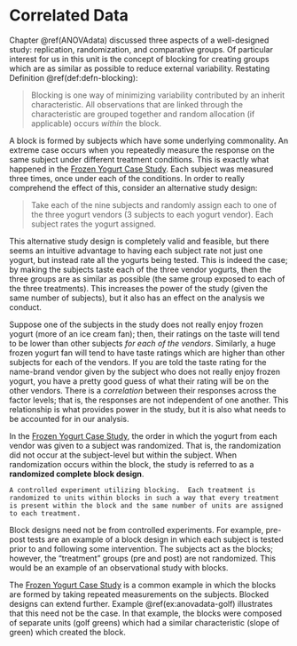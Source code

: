 # Correlated Data {#Blockdata}

Chapter \@ref(ANOVAdata) discussed three aspects of a well-designed study: replication, randomization, and comparative groups.  Of particular interest for us in this unit is the concept of blocking for creating groups which are as similar as possible to reduce external variability.  Restating Definition \@ref(def:defn-blocking):

  > Blocking is one way of minimizing variability contributed by an inherit characteristic.  All observations that are linked through the characteristic are grouped together and random allocation (if applicable) occurs _within_ the block.
  
A block is formed by subjects which have some underlying commonality.  An extreme case occurs when you repeatedly measure the response on the same subject under different treatment conditions.  This is exactly what happened in the [Frozen Yogurt Case Study](#CaseYogurt).  Each subject was measured three times, once under each of the conditions.  In order to really comprehend the effect of this, consider an alternative study design:

  > Take each of the nine subjects and randomly assign each to one of the three yogurt vendors (3 subjects to each yogurt vendor).  Each subject rates the yogurt assigned.
  
This alternative study design is completely valid and feasible, but there seems an intuitive advantage to having each subject rate not just one yogurt, but instead rate all the yogurts being tested.  This is indeed the case; by making the subjects taste each of the three vendor yogurts, then the three groups are as similar as possible (the same group exposed to each of the three treatments).  This increases the power of the study (given the same number of subjects), but it also has an effect on the analysis we conduct.

Suppose one of the subjects in the study does not really enjoy frozen yogurt (more of an ice cream fan); then, their ratings on the taste will tend to be lower than other subjects _for each of the vendors_.  Similarly, a huge frozen yogurt fan will tend to have taste ratings which are higher than other subjects for each of the vendors.   If you are told the taste rating for the name-brand vendor given by the subject who does not really enjoy frozen yogurt, you have a pretty good guess of what their rating will be on the other vendors.  There is a _correlation_ between their responses across the factor levels; that is, the responses are not independent of one another.  This relationship is what provides power in the study, but it is also what needs to be accounted for in our analysis.

In the [Frozen Yogurt Case Study](#CaseYogurt), the order in which the yogurt from each vendor was given to a subject was randomized.  That is, the randomization did not occur at the subject-level but within the subject.  When randomization occurs within the block, the study is referred to as a __randomized complete block design__.

```definition
A controlled experiment utilizing blocking.  Each treatment is randomized to units within blocks in such a way that every treatment is present within the block and the same number of units are assigned to each treatment.
```

Block designs need not be from controlled experiments.  For example, pre-post tests are an example of a block design in which each subject is tested prior to and following some intervention.  The subjects act as the blocks; however, the "treatment" groups (pre and post) are not randomized.  This would be an example of an observational study with blocks.

The [Frozen Yogurt Case Study](#CaseYogurt) is a common example in which the blocks are formed by taking repeated measurements on the subjects.  Blocked designs can extend further.  Example \@ref(ex:anovadata-golf) illustrates that this need not be the case.  In that example, the blocks were composed of separate units (golf greens) which had a similar characteristic (slope of green) which created the block.
